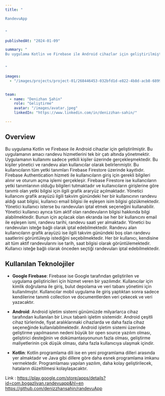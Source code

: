 ```yaml
---
title: "

RandevuApp


"

publishedAt: "2024-01-09"

summary: "
Bu uygulama Kotlin ve Firebase ile Android cihazlar için geliştirilmiştir. Bu uygulamanın amacı randevu hizmetlerini tek bir çatı altında yönetmektir. Uygulamanın kullanımı sadece yetkili kişiler üzerinde gerçekleşmektedir. Bu kişiler yönetici ve randevu alan kullanıcılar olarak belirlenmiştir. Bu kullanıcıların tüm yetki tanımları Firebase Firestore üzerinde kayıtlıdır. 


"

images:
  - "/images/projects/project-01/268446453-032bfd1d-e822-4b8d-acb8-6899c3eaa680.png"
  

team:
  - name: "Denizhan Şahin"
    role: "Geliştirme"
    avatar: "/images/avatar.jpeg"
    linkedIn: "https://www.linkedin.com/in/denizzhan-sahin/"

---
```


## Overview


Bu uygulama Kotlin ve Firebase ile Android cihazlar için geliştirilmiştir. Bu uygulamanın amacı randevu hizmetlerini tek bir çatı altında yönetmektir. Uygulamanın kullanımı sadece yetkili kişiler üzerinde gerçekleşmektedir. Bu kişiler yönetici ve randevu alan kullanıcılar olarak belirlenmiştir. Bu kullanıcıların tüm yetki tanımları Firebase Firestore üzerinde kayıtlıdır. Firebase Authentication hizmeti ile kullanıcıların giriş için gerekli bilgileri alınır ve oturum açma işlemi gerçekleşir. Firebase Firestore ise kullancıların yetki tanımlarının olduğu bilgileri tutmaktadır ve kullanıcıların girişlerine göre tanımlı olan yetki bilgisi için ilgili grafik araryüz açılmaktadır. Yönetici kullancını grafik arayüzü ilgili takvim günündeki her bir kullanıcının randevu aldığı saat bilgisi, kullanıcı email bilgisi ile eşleşen isim bilgisi gözükmektedir. Yönetici kullanıcı isterse bu randevuları iptal etmek seçeneğini kullanabilir. Yönetici kullanıcı ayrıca tüm aktif olan randevuların bilgisi hakkında bilgi alabilmektedir. Bunun için açılacak olan ekranda ise her bir kullanıcını email ile eşleşen ismi, randevu tarihi, randevu saati yer almaktadır. Yönetici bu randevuları isteğe bağlı olarak iptal edebilmektedir. Randevu alan kullanıcıların grafik arayüzü ise ilgili takvim günündeki boş olan randevu saatlerini görüntüleyip istediğini seçebilmektedir. Her bir kullanıcı, kendisine ait tüm aktif randevularını ise tarih, saat bilgisi olarak görüntülemektedir. Kullanıcı isteğe bağlı olarak önceden seçtiği randevuları iptal edebilmektedir.


## Kullanılan Teknolojiler

- **Google Firebase**: Firebase ise Google tarafından geliştirilen ve uygulama geliştiricileri için hizmet veren bir yazılımdır. Kullanıcılar için kimlik doğrulama ile giriş, bulut depolama ve veri tabanı yönetimi için kullanılmıştır. Kullanıcılar mobil uygulama ile giriş yaptıktan sonra sadece kendilerine tanımlı collection ve documentlerden veri çekecek ve veri yazacaktır.


- **Android**: Android işletim sistemi günümüzde milyarlarca cihaz tarafından kullanılan bir Linux tabanlı işletim sistemidir. Android çeşitli cihaz türlerinde, fiyat aralıklarınaki cihazlarda ve daha fazla cihaz seçeneğinde kullanılabilmektedir. Android işletim sistemi üzerinde geliştirme yapılmasının nedeni büyük bir open source yazılım olması, geliştirici desteğinin ve dokümantasyonunun fazla olması, geliştirme maliyetlerinin çok düşük olması, daha fazla kullanıcıya ulaşmak içindir.


- **Kotlin**: Kotlin programlama dili ise en yeni programlama dilleri arasında yer almaktadır ve Java gibi dillere göre daha esnek programlama imkanu vermektedir. Programlaması yapılan yazılım, daha kolay geliştirilecek, hataların düzeltilmesi kolaylaşacaktır.




Link : https://play.google.com/store/apps/details?id=com.bogazliyan.randevuapp&hl=en
https://github.com/denizzhansahin/randevuApp 